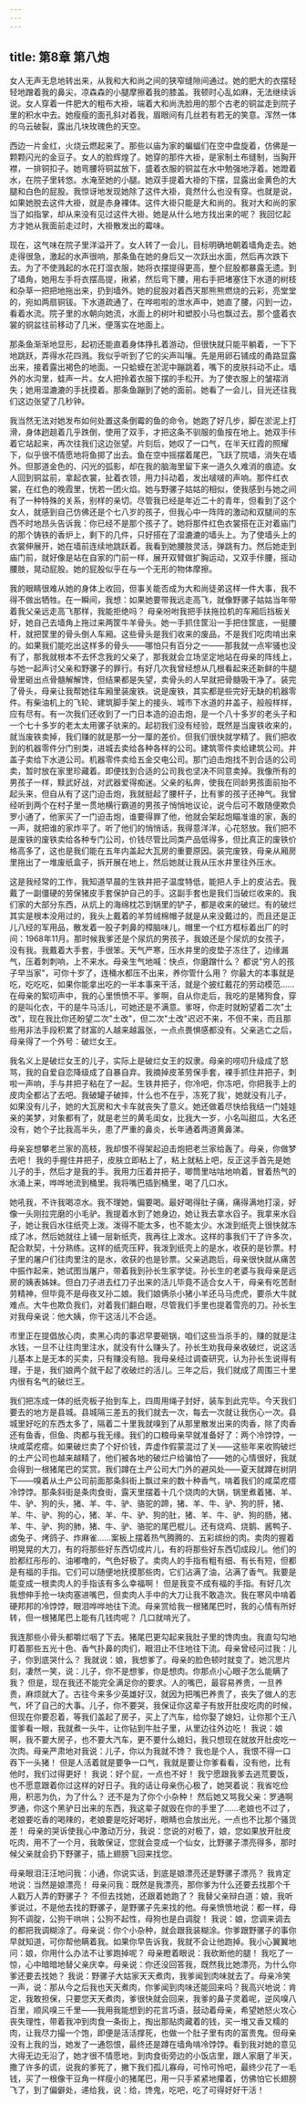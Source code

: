 ```yaml
---
---
---
```

title: 第8章 第八炮
---




女人无声无息地转出来，从我和大和尚之间的狭窄缝隙间通过。她的肥大的衣摆轻轻地蹭着我的鼻尖，凉森森的小腿摩擦着我的膝盖。我顿时心乱如麻，无法继续诉说。女人穿着一件肥大的粗布大褂，端着大和尚洗脸用的那个古老的铜盆走到院子里的积水中去。她瘦瘦的面孔斜对着我，眉眼间有几丝若有若无的笑意。浑然一体的乌云破裂，露出几块玫瑰色的天空。

西边一片金红，火烧云燃起来了。那些以庙为家的蝙蝠们在空中盘旋着，仿佛是一颗颗闪光的金豆子。女人的脸辉煌了。她穿的那件大褂，是家制土布缝制，当胸开襟，一排铜扣子。她弯腰将铜盆放下，盛着衣服的铜盆在水中勉强地浮着。她蹬着水，在院子里转悠。水淹至她的小腿。她双手提着大褂的下摆，显露出金黄色的大腿和白色的屁股。我惊讶地发现她除了这件大褂，竟然什么也没有穿。也就是说，如果她脱去这件大褂，就是赤身裸体。这件大褂只能是大和尚的。我对大和尚的家当了如指掌，却从来没有见过这件大褂。她是从什么地方找出来的呢？ 我回忆起方才她从我面前走过时，大褂散发出的霉味。

现在，这气味在院子里洋溢开了。女人转了一会儿，目标明确地朝着墙角走去。她走得很急，激起的水声很响，那条鱼在她的身后又一次跃出水面，然后再次跌下去。为了不使溅起的水花打湿衣服，她将衣摆提得更高，整个屁股都暴露无遗。到了墙角，她用左手将衣摆高提，揪紧，然后弯下腰，用右手把堵塞住下水道的树枝和杂草一把把地拖出来，扔到墙外。她的屁股对着西天那熊熊燃烧的云彩，亮堂堂的，宛如两扇铜钹。下水道疏通了，在哗啦啦的泄水声中，她直了腰，闪到一边，看着水流。院子里的水朝向她流，水面上的树叶和塑胶小马也飘过去。那个盛着衣裳的铜盆往前移动了几米，便落实在地面上。

那条鱼渐渐地显形，起初还能直着身体挣扎着游动，但很快就只能平躺着，一下下地跳跃，弄得水花四溅。我似乎听到了它的尖声叫嚷。先是用卵石铺成的甬路显露出来，接着露出褐色的地面。一只蛤蟆在淤泥中蹦跳着，嘴下的皮肤抖动不止。墙外的水沟里，蛙声一片。女人把拎着衣服下摆的手松开。为了使衣服上的皱褶消失；她用湿漉漉的手抚摸着。那条鱼蹦到了她的面前。她看了一会儿，目光还往我们这边张望了几秒钟。

我当然无法对她发布如何处置这条倒霉的鱼的命令。她跑了好几步，脚在淤泥上打滑，身体趔趄着几乎跌倒，使用了双手，才把这条不驯服的鱼按在地上。她双手佧着它站起来，再次往我们这边张望。片刻后，她叹了一口气，在半天红霞的照耀下，似乎很不情愿地将鱼掷了出去。鱼在空中摇摆着尾巴，飞跃了院墙，消失在墙外。但那道金色的、闪光的弧影，却在我的脑海里留下来一道久久难消的痕迹。女人回到铜盆前，拿起衣裳，扯着衣领，用力抖动着，发出啵啵的声响。那件红衣裳，在红色的晚霞里，恍若一团火焰。她与野骡子姑姑的相似，使我感到与她之间有了一种特殊的关系，别样的亲切。尽管我已经是年近二十的青年，但看到了这个女人，就感到自己仿佛还是个七八岁的孩子，但我心中一阵阵的激动和双腿间的东西不时地昂头告诉我：你已经不是那个孩子了。她将那件红色衣裳搭在正对着庙门的那个铸铁的香炉上，剩下的几件，只好搭在了湿漉漉的墙头上。为了使墙头上的衣裳伸展开，她在墙前连续地跳跃着。我看到她腰肢灵活，弹跳有力。然后她走到庙门前，就好像是站在自家的门前一样，展开双臂做扩胸运动，又双手佧腰，摇动腰肢，晃动屁股。她的屁股似乎在与一个无形的物体摩擦。

我的眼睛很难从她的身体上收回，但事关能否成为大和尚徒弟这样一件大事，我不得不做出牺牲。在一瞬间，我想：如果她要带我远走高飞，就像野骡子姑姑当年带着我父亲远走高飞那样，我能拒绝吗？ 母亲吩咐我把手扶拖拉机的车厢后挡板关好，她自己去墙角上拖过来两筐牛羊骨头。她一手抓住筐沿一手把住筐底，一挺腰杆，就把筐里的骨头倒人车厢。这些骨头是我们收来的废品，不是我们吃肉啃出来的。如果我们能吃出这样多的骨头——哪怕只有百分之一——那我就一点牢骚也没有了，那我就根本不去怀念我的父亲了，那我就会立场坚定地站在母亲的阵线上，与她一起声讨父亲和野骡子的罪行。有好几次我曾经想从几根看起来还新鲜的牛腿骨里砸出点骨髓解解馋，但结果都是失望，卖骨头的人早就把骨髓吸干净了。装完了骨头，母亲让我帮她往车厢里装废铁。说是废铁，其实都是些完好无缺的机器零件。有柴油机上的飞轮、建筑脚手架上的接头、城市下水道的井盖子，般般样样，应有尽有。有一次我们还收到了一门日本造的迫击炮，是一个八十多岁的老头子和一个七十多岁的老太太用骡子驮来的。起初我们没有经验，既然是当废铁收来的，就当废铁卖掉，我们赚的就是那一分一厘的差价。但我们很快就学精了。我们把收到的机器零件分门别类，进城去卖给各种各样的公司。建筑零件卖给建筑公司。井盖子卖给下水道公司。机器零件卖给五金交电公司。那门迫击炮找不到合适的公司卖，暂时放在家里珍藏着。即便找到合适的公司我也坚决不同意卖掉。我像所有的男孩子一样，黩武好战，对武器爱得痴迷。父亲的私奔，使我在同龄男孩面前抬不起头来，但自从有了这门迫击炮，我就挺起了腰杆子，比有爹的孩子还神气。我曾经听到两个在村子里一贯地横行霸道的男孩子悄悄地议论，说今后可不敢随便欺负罗小通了，他家买了一门迫击炮，谁要得罪了他，他就会架起炮瞄准谁的家，轰的一声，就把谁的家炸平了。听了他们的悄悄话，我得意洋洋，心花怒放。我们把不是废铁的废铁卖给各种专门公司，价钱尽管比同类产品低得多，但比真正的废铁价格高多了，这也是我们能在五年内盖起大瓦房的重要原因。装完废铁，母亲从厢房里拖出了一堆废纸盒子，拆开展在地上，然后她就让我从压水井里往外压水。

这是我经常的工作，我知道早晨的生铁井把子温度特低，能把人手上的皮沾去。我戴了一副僵硬的劳保猪皮手套保护自己的手。这副手套也是我们当破烂收来的。我们家的大部分东西，从炕上的海绵枕芯到锅里的铲子，都是收来的破烂。有的破烂其实是根本没用过的，我头上戴着的羊剪绒棉帽子就是从来没戴过的，而且还是正儿八经的军用品，散发着一股子刺鼻的樟脑味儿，帽里一个红方框标着出厂的时间：1968年11月。那时候我爹还是个尿炕的男孩子，我娘还是个尿炕的女孩子，没有我。我戴着大手套，手很笨。天气严寒，压水井里的皮垫子冻住了，边缘漏气，压着刺刺响，上不来水。母亲生气地喊：快点，你磨蹭什么？ 都说"穷人的孩子早当家"，可你十岁了，连桶水都压不出来，养你管什么用？ 你最大的本事就是吃，吃吃吃，如果你能拿出吃的一半本事来干活，就是个披红戴花的劳动模范……在母亲的絮叨声中，我的心里愤愤不平。爹啊，自从你走后，我吃的是猪狗食，穿的是叫化衣，干的是牛马活儿，可她还是不满意。爹呀，你走时就盼望着二次"土改"，现在我比你还盼望二次"土改"，但二次"土改"迟迟不来，不但不来，而且那些用非法手段积累了财富的人越来越嚣张，一点点畏惧感都没有。父亲逃亡之后，母亲得了一个外号：破烂女王。

我名义上是破烂女王的儿子，实际上是破烂女王的奴隶。母亲的唠叨升级成了怒骂，我的自爱自恋降级成了自暴自弃。我摘掉皮革劳保手套，裸手抓住井把子，刺啦一声响，手与井把子粘在了一起。生铁井把子，你冷吧，你冻吧，你把我手上的皮肉全都沾了去吧。我破罐子破摔，什么也不在乎，冻死了我'，她就没有儿子，如果没有儿子，她的大瓦房和大卡车就丧失了意义。她还做着尽快给我结一门娃娃亲的美梦，对象都有了，就是老兰的黄毛闺女，比我大一岁，小名叫甜瓜，大名还没有，她个子比我高半头，患了严重的鼻炎，长年通着两道黄鼻涕。

母亲妄想攀老兰家的高枝，我却恨不得架起迫击炮把老兰家给轰了。母亲，你做梦去吧！ 我的手握住井把子，皮肤立即粘上了，粘上就粘上吧，反正这手首先是她儿子的手，然后才是我的手。我用力压着井把子，唧筒里咕咕地响着，冒着热气的水涌上来，哗哗地流到桶里。我将嘴巴插到桶里，喝了几口水。

她吼我，不许我喝凉水。我不理她，偏要喝。最好喝得肚子痛，痛得满地打滚，好像一头刚拉完磨的小毛驴。我提着水到了她身边，她让我去拿水舀子。我拿来水舀子，她让我舀水往纸壳上泼。泼得不能太多，也不能太少。水泼到纸壳上很快就冻成了冰，然后她就往上铺一层新纸壳，我再往上泼水。这样的事我们干了许多次，配合默契，十分熟练。这样的纸壳压秤，我泼到纸壳上的是水，收获的是钞票。村子里的屠户们往肉里注的是水，收获的也是钞票。父亲逃跑后，母亲很快就从痛苦中振作起来，她试图当屠户，带着我到孙长生家学徒。孙长生的老婆与我母亲是远房的姨表姊妹。但白刀子进去红刀子出来的活儿毕竟不适合女人干，母亲有吃苦耐劳精神，但毕竟不是母夜叉孙二娘。我们娘俩杀小猪小羊还马马虎虎，要杀大牛就难点。大牛也欺负我们，对着我们翻白眼，尽管我们手里也提着雪亮的刀。孙长生对我母亲说：他大姨，你干这活儿不合适。

市里正在提倡放心肉，卖黑心肉的事迟早要砸锅，咱们这些当杀手的，赚的就是注水钱，一旦不让往肉里注水，就没有什么赚头了。孙长生劝我母亲收破烂，说这活儿基本上是无本的买卖，只有赚没有赔。我母亲经过调查研究，认为孙长生说得有理，于是，我们娘两个就干起了收破烂的活儿。三年之后，我们就成了周围三十里内很有名气的破烂王。

我们把冻成一体的纸壳板子抬到车上，四周用绳子封好，装车到此完毕。今天我们要去的地方是县城。县城隔三差五的我们就去一次，每去一次就让我伤心一次。县城里好吃的东西太多了，隔着二十里我就嗅到了从那里散发出来的肉香，除了肉香还有鱼香，但鱼、肉都与我无缘。我们的口粮母亲早就准备好了：两个冷饽饽，一块咸菜疙瘩。如果破烂卖了个好价钱，弄虚作假蒙混过了关——这些年来收购破烂的土产公司也越来越精了，他们被各地的破烂户给骗怕了——她的心情很好，我就会得到一根猪尾巴的奖赏。我们蹲在土产公司大门外的避风处——夏天就蹲在树阴下——嗅着从土产公司前面那条斜街上飘过来的数十种香气，啃着我们的咸菜疙瘩冷饽饽。那条斜街是条肉食街，露天里摆着十几个烧肉的大锅，锅里煮着猪、羊、牛、驴、狗的头，猪、羊、牛、驴、骆驼的蹄，猪、羊、牛、驴、狗的肝，猪、羊、牛、驴、狗的心，猪、羊、牛、驴、狗的肚，猪、羊、牛、驴、狗的肠，猪、羊、牛、驴、狗的肺，猪、牛、驴、骆驼的尾巴棍儿。还有烧鸡、烧鹅、酱鸭子、卤兔子、烤鸽子、炸麻雀……案板上摆着热气腾腾的、五彩缤纷的肉。卖肉的握着明晃晃的大刀，有的将那些好东西切成片儿，有的将那些好东西切成段儿。他们的脸都红彤彤的、油嘟噜的，气色好极了。卖肉人的手指有粗有细、有长有短，但都是有福的手指。它们可以随便地抚摸那些肉，它们沾满了油，沾满了香气。我要是能变成一根卖肉人的手指该有多么幸福啊！ 但是我变不成有福的手指。有好几次我想伸手抢一块肉塞进嘴巴，但卖肉人手中的大刀让我不敢造次。我在寒风中啃着硬邦邦的冷饽饽，眼泪哗哗地往下流。母亲赏给我一根猪尾巴时，我的心情有所好转，但一根猪尾巴上能有几钱肉呢？ 几口就啃光了。

我连那些小骨头都嚼烂咽了下去。猪尾巴更勾起来我肚子里的馋肉虫。我直勾勾地盯着那些五光十色、香气扑鼻的肉们，眼泪止不住地往下流。母亲曾经问过我：儿子，你到底哭什么？ 我就说：娘，我想爹了。母亲的脸色顿时就变了。她沉思片刻，凄然一笑，说：儿子，你不是想爹，你是想肉。你那点小心眼子怎么能瞒了我？ 但是，现在我还不能完全满足你的要求。人的嘴巴，最容易养贵，一旦养贵，麻烦就大了。古往今来多少英雄好汉，就因为把嘴巴养贵了，丧失了做人的志气，坏了自己的大事。儿子，你不要哭，我保证你这辈子有放开肚皮吃肉的时候，但现在你要忍着，等我们盖起了房子，买上了汽车，给你娶了媳妇，让你那个王八蛋爹看一眼，我就煮一头牛，让你钻到牛肚子里，从里边往外边吃！ 我说：娘啊，我不要大房子，也不要大汽车，更不要什么媳妇，我只想现在就放开肚皮吃一次肉。母亲严肃地对我说：儿子，你以为我就不馋？ 我也是个人，我恨不得一口吞下一头猪！ 但是人活着就是要争一口气，我就是要让你爹看看，没有他，比有他时，我们过得更好！ 我说：好个屁，一点也不好！ 我宁愿跟我爹去逃荒要饭，也不愿意跟着你过这样的好日子。我的话让母亲伤心极了，她哭着说：我省吃俭用，积恶为仇，为了什么？ 还不是为了你个小杂种！ 然后她又骂我父亲：罗通啊罗通，你这个黑驴日出来的东西，我这辈子就毁在你的手里了……老娘也不过了，老娘要吃香的喝辣的，老娘要是吃好喝好，眼睛也会放出光，一点也不比那个骚货差！ 母亲的哭诉使我心中激动万分，我说：您说的对极了，娘，您如果放开肚皮吃肉，用不了一个月，我敢保证，您就会变成一个仙女，比野骡子漂亮得多，那时候父亲就会扔下野骡子，插上翅膀飞回来找您。

母亲眼泪汪汪地问我：小通，你说实话，到底是娘漂亮还是野骡子漂亮？ 我肯定地说：当然是娘漂亮！ 母亲问我：既然是我漂亮，那你爹为什么还要去找那个千人戳万人弄的野骡子？ 不但去找她，还跟着她跑了？ 我替父亲辩白道：娘，我听爹说过，不是他去找的野骡子，是野骡子先来找的他。母亲愤愤地说：都一样，母狗不调腚，公狗干哄哄；公狗不起性，母狗也是白调腚！ 我说：娘，您调来调去的都把我调糊涂了。母亲说：你个小杂种，就会跟我装糊涂。你爹跟野骡子的事你早就知道，可你帮他瞒着我。如果你早告诉我，我就不会让他跑掉。我小心翼翼地问：娘，你用什么办法不让爹跑掉呢？ 母亲瞪着眼说：我砍断他的腿！ 我吃了一惊，心中暗暗地替父亲庆幸。母亲说：你还没回答我，既然我比她漂亮，为什么你爹还要去找她？ 我说：野骡子大姑家天天煮肉，我爹闻到肉味就去了。母亲冷笑一声，说：那从今之后我也天天煮肉，你爹闻到肉味还能回来吗？我高兴地说：肯定，我敢担保，只要您天天煮肉，爹很快就会回来，我爹的鼻子灵着呢，逆风嗅八百里，顺风嗅三千里——我用我能想到的花言巧语，鼓动着母亲，希望她怒火攻心丧失理性，带着我冲到肉食一条街上，掏出那贴肉藏着的钱，买一堆又香又糯的肉，让我尽力撮一个饱，即便是活活撑死，也做一个肚子里有肉的富贵鬼。但母亲没有上我的当，她发了一通怨恨，最终还是蹲在墙角啃冷饽饽。看到我对她的意见大得无边无沿了，她才很不情愿地，到肉食街旁边的小饭店里，跟人家磨了半天，撒了许多的谎，说我的爹死了，撇下我们孤儿寡母，可怜可怜吧，最终少花了一毛钱，买了一根像干豆角一样瘦小的猪尾巴，用一只手紧紧地攥着，仿佛怕它长翅膀飞了，到了偏僻处，递给我，说：给，馋鬼，吃吧，吃了可得好好干活！